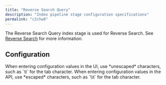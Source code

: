 ```yaml
---
title: "Reverse Search Query"
description: "Index pipeline stage configuration specifications"
permalink: "c2chw8"
---
```


The Reverse Search Query index stage is used for Reverse Search. See [Reverse Search](/managed-fusion/5.9/tba5x3/reverse-search) for more information.

## Configuration

<Tip>
When entering configuration values in the UI, use *unescaped* characters, such as `\t` for the tab character. When entering configuration values in the API, use *escaped* characters, such as `\\t` for the tab character.
</Tip>


<SchemaParamFields schema={schema}/>